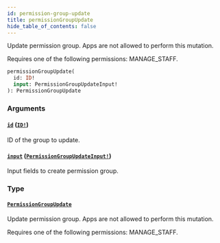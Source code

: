 ```yaml
---
id: permission-group-update
title: permissionGroupUpdate
hide_table_of_contents: false
---
```


Update permission group. Apps are not allowed to perform this mutation.

Requires one of the following permissions: MANAGE_STAFF.

```graphql
permissionGroupUpdate(
  id: ID!
  input: PermissionGroupUpdateInput!
): PermissionGroupUpdate
```

### Arguments

#### [`id`](#) ([`ID!`](../../../developer/api-reference/scalars/id))

ID of the group to update.

#### [`input`](#) ([`PermissionGroupUpdateInput!`](../../../developer/api-reference/inputs/permission-group-update-input))

Input fields to create permission group.

### Type

#### [`PermissionGroupUpdate`](../../../developer/api-reference/objects/permission-group-update)

Update permission group. Apps are not allowed to perform this mutation.

Requires one of the following permissions: MANAGE_STAFF.
